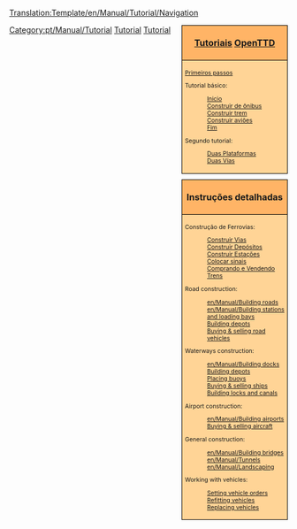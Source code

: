 <noinclude>[[Translation:Template/en/Manual/Tutorial/Navigation]]</noinclude><noinclude>
{{pt/Tradução|Template:en/Manual/Tutorial/Navigation|50}}
</noinclude>
<div style="float:right; padding-left:12px; background:none;">
<div style="width:180px; border:1px solid #000000; background:#ffb466; padding:5px; -moz-border-radius-topleft:5px; -moz-border-radius-topright:5px; font-size: 12pt;">
<center><strong><font size="3">[[pt/Manual/Tutorial/Tutorial|Tutoriais]] [[pt/Manual/Main Page|OpenTTD]]</font></strong></center>
</div>
<div style="width:180px;  border:1px solid black; border-top-width: 0px; background:#ffd496; padding:5px; font-size: 8pt;">
[[pt/Manual/Tutorial/Main Page|Primeiros passos]]

Tutorial básico:
:[[pt/Manual/Tutorial/Tutorial|Inicio]]
:[[pt/Manual/Tutorial/Autocarros (Ônibus)|Construir de ônibus]]
:[[pt/Manual/Tutorial/Comboios (Trens)|Construir trem]]
:[[pt/Manual/Tutorial/Aviões|Construir aviões]]
:[[pt/Manual/Tutorial/Fim|Fim]]
Segundo tutorial:
:[[pt/Manual/Tutorial/Duas Plataformas|Duas Plataformas]]
:[[pt/Manual/Tutorial/Duas Vias|Duas Vías]]

</div>

<div style="width:180px; border:1px solid #000000; background:#ffb466; padding:5px; font-size: 12pt; margin-top: 10px;">
<center><strong><font size="3">Instruções detalhadas</font></strong></center>
</div>
<div style="width:180px;  border:1px solid black; border-top-width: 0px; background:#ffd496; padding:5px; -moz-border-radius-bottomleft:5px; -moz-border-radius-bottomright:8px; font-size: 8pt;">
<span style="font-weight:bold;">

Construção de Ferrovias:
:[[pt/Manual/Construindo trilhos|Construir Vias]]
:[[pt/Construir Depósitos Ferroviários|Construir Depósitos]]
:[[pt/Construir Estações Ferroviárias|Construir Estações]]
:[[pt/Construir Sinais|Colocar sinais]]
:[[pt/Comprando Trens|Comprando e Vendendo Trens]]

Road construction:
:[[en/Manual/Building roads]]
:[[en/Manual/Building stations and loading bays]]
:[[en/Manual/Building road depots|Building depots]]
:[[en/Manual/Buying road vehicles|Buying &amp; selling road vehicles]]

Waterways construction:
:[[en/Manual/Building docks]]
:[[en/Manual/Building ship depots|Building depots]]
:[[en/Manual/Building buoys|Placing buoys]]
:[[en/Manual/Buying ships|Buying &amp; selling ships]]
:[[en/Manual/Building canals|Building locks and canals]]

Airport construction:
:[[en/Manual/Building airports]]
:[[en/Manual/Buying aircraft|Buying &amp; selling aircraft]]

General construction:
:[[en/Manual/Building bridges]]
:[[en/Manual/Tunnels]]
:[[en/Manual/Landscaping]]

Working with vehicles:
:[[en/Manual/Orders|Setting vehicle orders]]
:[[en/Manual/Refit|Refitting vehicles]]
:[[en/Manual/Replace vehicles|Replacing vehicles]]

</span>
</div>
</div><includeonly>[[Category:pt/Manual/Tutorial]]</includeonly><noinclude>

[[Category:pt/Modelos|Tutorial]][[Category:pt/Navegação|Tutorial]]
</noinclude>